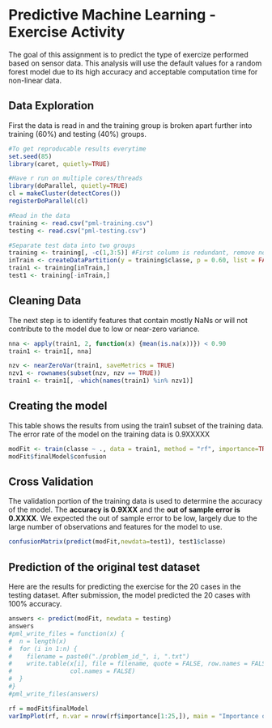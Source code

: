 Predictive Machine Learning - Exercise Activity
========================================================
The goal of this assignment is to predict the type of exercize performed based on sensor data.  This analysis will use the default values for a random forest model due to its high accuracy and acceptable computation time for non-linear data.  

## Data Exploration
First the data is read in and the training group is broken apart further into training (60%) and testing (40%) groups.

```r
#To get reproducable results everytime 
set.seed(85)
library(caret, quietly=TRUE)

#Have r run on multiple cores/threads
library(doParallel, quietly=TRUE)
cl = makeCluster(detectCores())
registerDoParallel(cl)

#Read in the data
training <- read.csv("pml-training.csv")
testing <- read.csv("pml-testing.csv")

#Separate test data into two groups
training <- training[, -c(1,3:5)] #First column is redundant, remove noisy time data
inTrain <- createDataPartition(y = training$classe, p = 0.60, list = FALSE)
train1 <- training[inTrain,]
test1 <- training[-inTrain,]
```

## Cleaning Data
The next step is to identify features that contain mostly NaNs or will not contribute to the model due to low or near-zero variance. 
```r
nna <- apply(train1, 2, function(x) {mean(is.na(x))}) < 0.90
train1 <- train1[, nna]

nzv <- nearZeroVar(train1, saveMetrics = TRUE)
nzv1 <- rownames(subset(nzv, nzv == TRUE))
train1 <- train1[, -which(names(train1) %in% nzv1)]
```

## Creating the model
This table shows the results from using the train1 subset of the training data.  The error rate of the model on the training data is 0.9XXXXX
```r
modFit <- train(classe ~ ., data = train1, method = "rf", importance=TRUE)
modFit$finalModel$confusion
```

## Cross Validation
The validation portion of the training data is used to determine the accuracy of the model.  The <b>accuracy is 0.9XXX</b> and the <b>out of sample error is 0.XXXX</b>.  We expected the out of sample error to be low, largely due to the large number of observations and features for the model to use.    
```r
confusionMatrix(predict(modFit,newdata=test1), test1$classe)
```

## Prediction of the original test dataset
Here are the results for predicting the exercise for the 20 cases in the testing dataset.  After submission, the model predicted the 20 cases with 100% accuracy.  
```r
answers <- predict(modFit, newdata = testing)
answers
#pml_write_files = function(x) {
#  n = length(x)
#  for (i in 1:n) {
#    filename = paste0("./problem_id_", i, ".txt")
#    write.table(x[i], file = filename, quote = FALSE, row.names = FALSE, 
#                col.names = FALSE)
#  }
#}
#pml_write_files(answers)

```


```r
rf = modFit$finalModel
varImpPlot(rf, n.var = nrow(rf$importance[1:25,]), main = "Importance of the top 25 sensors")
```

